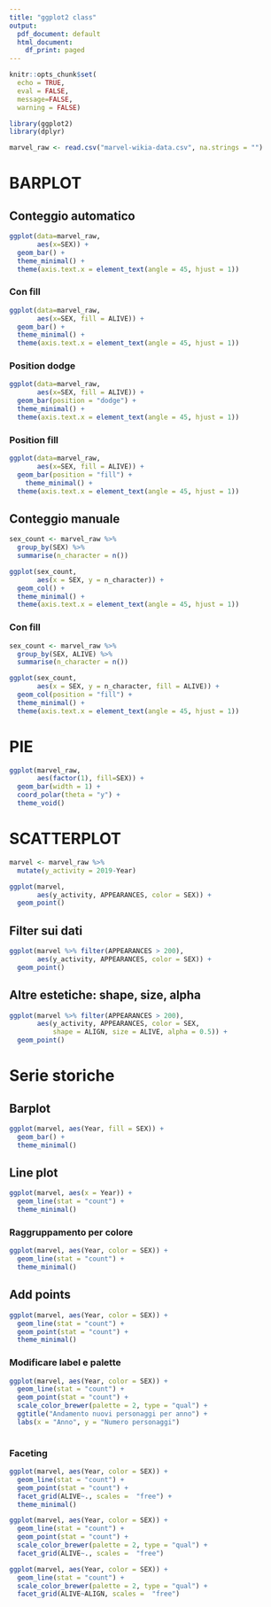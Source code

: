 ```yaml
---
title: "ggplot2 class"
output:
  pdf_document: default
  html_document:
    df_print: paged
---
```


```r
knitr::opts_chunk$set(
  echo = TRUE,
  eval = FALSE,
  message=FALSE,
  warning = FALSE)
```

```r
library(ggplot2)
library(dplyr)
```


```r
marvel_raw <- read.csv("marvel-wikia-data.csv", na.strings = "")
```


# BARPLOT

## Conteggio automatico

```r
ggplot(data=marvel_raw, 
       aes(x=SEX)) +
  geom_bar() +
  theme_minimal() +
  theme(axis.text.x = element_text(angle = 45, hjust = 1))

```

### Con fill

```r
ggplot(data=marvel_raw, 
       aes(x=SEX, fill = ALIVE)) +
  geom_bar() +
  theme_minimal() +
  theme(axis.text.x = element_text(angle = 45, hjust = 1))
```


### Position dodge

```r
ggplot(data=marvel_raw, 
       aes(x=SEX, fill = ALIVE)) +
  geom_bar(position = "dodge") +
  theme_minimal() +
  theme(axis.text.x = element_text(angle = 45, hjust = 1))
```


### Position fill

```r
ggplot(data=marvel_raw, 
       aes(x=SEX, fill = ALIVE)) +
  geom_bar(position = "fill") +
    theme_minimal() +
  theme(axis.text.x = element_text(angle = 45, hjust = 1))

```


## Conteggio manuale

```r
sex_count <- marvel_raw %>%
  group_by(SEX) %>%
  summarise(n_character = n())
```

```r
ggplot(sex_count, 
       aes(x = SEX, y = n_character)) +
  geom_col() +
  theme_minimal() +
  theme(axis.text.x = element_text(angle = 45, hjust = 1))
```


### Con fill

```r
sex_count <- marvel_raw %>%
  group_by(SEX, ALIVE) %>%
  summarise(n_character = n())
```

```r
ggplot(sex_count, 
       aes(x = SEX, y = n_character, fill = ALIVE)) +
  geom_col(position = "fill") +
  theme_minimal() +
  theme(axis.text.x = element_text(angle = 45, hjust = 1))
```





# PIE

```r
ggplot(marvel_raw,
       aes(factor(1), fill=SEX)) +
  geom_bar(width = 1) +
  coord_polar(theta = "y") +
  theme_void()
```


# SCATTERPLOT

```r
marvel <- marvel_raw %>%
  mutate(y_activity = 2019-Year)
```

```r
ggplot(marvel, 
       aes(y_activity, APPEARANCES, color = SEX)) +
  geom_point()
```

## Filter sui dati

```r
ggplot(marvel %>% filter(APPEARANCES > 200), 
       aes(y_activity, APPEARANCES, color = SEX)) +
  geom_point()
```

## Altre estetiche: shape, size, alpha

```r
ggplot(marvel %>% filter(APPEARANCES > 200), 
       aes(y_activity, APPEARANCES, color = SEX,
           shape = ALIGN, size = ALIVE, alpha = 0.5)) +
  geom_point()
```

# Serie storiche

## Barplot

```r
ggplot(marvel, aes(Year, fill = SEX)) +
  geom_bar() +
  theme_minimal()
```

## Line plot

```r
ggplot(marvel, aes(x = Year)) +
  geom_line(stat = "count") +
  theme_minimal()
```


### Raggruppamento per colore

```r
ggplot(marvel, aes(Year, color = SEX)) +
  geom_line(stat = "count") +
  theme_minimal()
```

## Add points

```r
ggplot(marvel, aes(Year, color = SEX)) +
  geom_line(stat = "count") +
  geom_point(stat = "count") +
  theme_minimal()
```

### Modificare label e palette

```r
ggplot(marvel, aes(Year, color = SEX)) +
  geom_line(stat = "count") +
  geom_point(stat = "count") +
  scale_color_brewer(palette = 2, type = "qual") +
  ggtitle("Andamento nuovi personaggi per anno") +
  labs(x = "Anno", y = "Numero personaggi")
  
```

### Faceting

```r
ggplot(marvel, aes(Year, color = SEX)) +
  geom_line(stat = "count") +
  geom_point(stat = "count") +
  facet_grid(ALIVE~., scales =  "free") +
  theme_minimal()
```



```r
ggplot(marvel, aes(Year, color = SEX)) +
  geom_line(stat = "count") +
  geom_point(stat = "count") +
  scale_color_brewer(palette = 2, type = "qual") +
  facet_grid(ALIVE~., scales =  "free")
```

```r
ggplot(marvel, aes(Year, color = SEX)) +
  geom_line(stat = "count") +
  scale_color_brewer(palette = 2, type = "qual") +
  facet_grid(ALIVE~ALIGN, scales =  "free")
```

